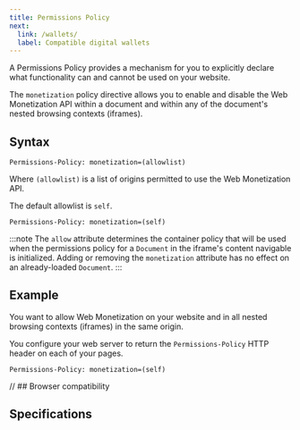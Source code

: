 ```yaml
---
title: Permissions Policy
next:
  link: /wallets/
  label: Compatible digital wallets
---
```



A <LinkOut href="https://developer.mozilla.org/en-US/docs/Web/HTTP/Headers/Permissions-Policy">Permissions Policy</LinkOut> provides a mechanism for you to explicitly declare what functionality can and cannot be used on your website.

The `monetization` policy directive allows you to enable and disable the Web Monetization API within a document and within any of the document's nested browsing contexts (iframes).

## Syntax

```http
Permissions-Policy: monetization=(allowlist)
```

Where `(allowlist)` is a list of <LinkOut href="https://developer.mozilla.org/en-US/docs/Web/HTTP/Headers/Permissions-Policy#allowlist">origins</LinkOut> permitted to use the Web Monetization API.

The default allowlist is `self`.

```http
Permissions-Policy: monetization=(self)
```

:::note
The `allow` attribute determines the container policy that will be used when the permissions policy for a `Document` in the iframe's content navigable is initialized. Adding or removing the `monetization` attribute has no effect on an already-loaded `Document`.
:::

## Example

You want to allow Web Monetization on your website and in all nested browsing contexts (iframes) in the same origin.

You configure your web server to return the `Permissions-Policy` HTTP header on each of your pages.

```http
Permissions-Policy: monetization=(self)
```

<Hidden>

// ## Browser compatibility

<BrowserCompat json={data} />

</Hidden>

## Specifications

<Specification anchor='permissions-policy' />
